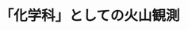 ﻿---
title: "「化学科」としての火山観測"
category: "理学院"
vol: 35
interviewee: "大場武・草津白根火山観測所 "
url: ""
tags: ["化学","観測","火山"]
pdf: "35-5.pdf"
career: ""
pdfurl: "35-5/35-5.pdf"
preface: "学問の分野では他の分野が少なからず関わっている。ここ草津白根火山観測所では唯一、化学科として火山の研究をしている（1998年12月当時）。"
---
